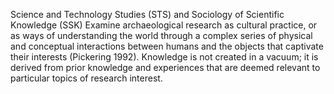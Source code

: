Science and Technology Studies (STS) and Sociology of Scientific Knowledge (SSK) Examine archaeological research as cultural practice, or as ways of understanding the world through a complex series of physical and conceptual interactions between humans and the objects that captivate their interests (Pickering 1992). Knowledge is not created in a vacuum; it is derived from prior knowledge and experiences that are deemed relevant to particular topics of research interest. 